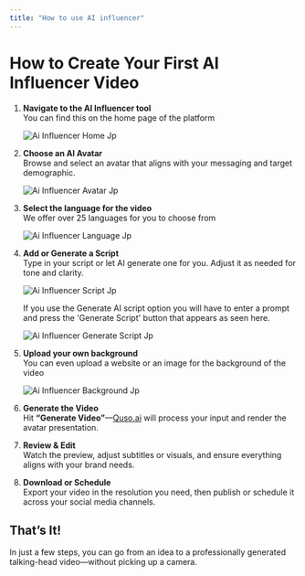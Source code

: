 ```yaml
---
title: "How to use AI influencer"
---
```


# How to Create Your First AI Influencer Video

1. **Navigate to the AI Influencer tool**\
   You can find this on the home page of the platform

   ![Ai Influencer Home Jp](/images/ai-influencer-home.jpg)
2. **Choose an AI Avatar**\
   Browse and select an avatar that aligns with your messaging and target demographic.

   ![Ai Influencer Avatar Jp](/images/ai-influencer-avatar.jpg)
3. **Select the language for the video**\
   We offer over 25 languages for you to choose from

   ![Ai Influencer Language Jp](/images/ai-influencer-language.jpg)
4. **Add or Generate a Script**\
   Type in your script or let AI generate one for you. Adjust it as needed for tone and clarity.

   ![Ai Influencer Script Jp](/images/ai-influencer-script.jpg)

   If you use the Generate AI script option you will have to enter a prompt and press the 'Generate Script' button that appears as seen here.

   ![Ai Influencer Generate Script Jp](/images/ai-influencer-generate-script.jpg)

    
5. **Upload your own background**\
   You can even upload a website or an image for the background of the video

   ![Ai Influencer Background Jp](/images/ai-influencer-background.jpg)
6. **Generate the Video**\
   Hit **“Generate Video”**—[Quso.ai](http://Quso.ai) will process your input and render the avatar presentation.
7. **Review & Edit**\
   Watch the preview, adjust subtitles or visuals, and ensure everything aligns with your brand needs.
8. **Download or Schedule**\
   Export your video in the resolution you need, then publish or schedule it across your social media channels.

## That’s It\!

In just a few steps, you can go from an idea to a professionally generated talking-head video—without picking up a camera.